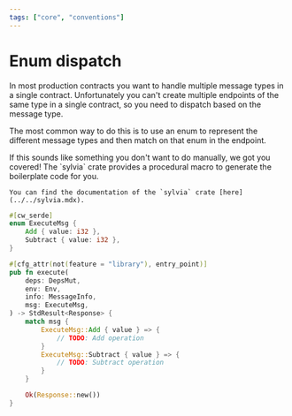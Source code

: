 ```yaml
---
tags: ["core", "conventions"]
---
```



# Enum dispatch

In most production contracts you want to handle multiple message types in a single contract.
Unfortunately you can't create multiple endpoints of the same type in a single contract, so you need
to dispatch based on the message type.

The most common way to do this is to use an enum to represent the different message types and then
match on that enum in the endpoint.

<Callout>
    If this sounds like something you don't want to do manually, we got you covered!
    The `sylvia` crate provides a procedural macro to generate the boilerplate code for you.

    You can find the documentation of the `sylvia` crate [here](../../sylvia.mdx).

</Callout>

```rust filename="contract.rs" template="core"
#[cw_serde]
enum ExecuteMsg {
    Add { value: i32 },
    Subtract { value: i32 },
}

#[cfg_attr(not(feature = "library"), entry_point)]
pub fn execute(
    deps: DepsMut,
    env: Env,
    info: MessageInfo,
    msg: ExecuteMsg,
) -> StdResult<Response> {
    match msg {
        ExecuteMsg::Add { value } => {
            // TODO: Add operation
        }
        ExecuteMsg::Subtract { value } => {
            // TODO: Subtract operation
        }
    }

    Ok(Response::new())
}
```
